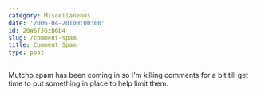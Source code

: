 ```yaml
---
category: Miscellaneous
date: '2006-04-20T00:00:00'
id: 20WSfJGzB6b4
slug: /comment-spam
title: Comment Spam
type: post
---
```


Mutcho spam has been coming in so I'm killing comments for a bit
till get time to put something in place to help limit them.
